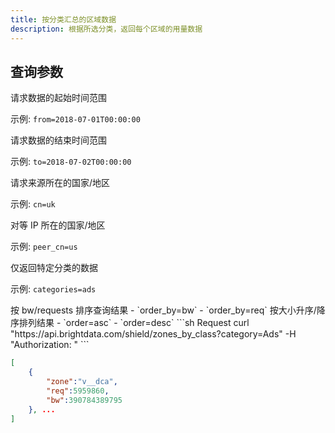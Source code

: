 ```yaml
---
title: 按分类汇总的区域数据
description: 根据所选分类，返回每个区域的用量数据
---
```


## 查询参数
<ParamField query="from" type="字符串">
请求数据的起始时间范围

示例: `from=2018-07-01T00:00:00`
</ParamField>

<ParamField query="to" type="字符串">
请求数据的结束时间范围

示例: `to=2018-07-02T00:00:00`
</ParamField>

<ParamField query="cn" type="字符串">
请求来源所在的国家/地区

示例: `cn=uk`
</ParamField>

<ParamField query="peer_cn" type="字符串">
对等 IP 所在的国家/地区

示例: `peer_cn=us`
</ParamField>

<ParamField query="categories" type="字符串">
仅返回特定分类的数据

示例: `categories=ads`
</ParamField>

<ParamField query="order_by" type="字符串">
按 bw/requests 排序查询结果
- `order_by=bw`
- `order_by=req`
</ParamField>

<ParamField query="order" type="字符串">
按大小升序/降序排列结果
- `order=asc`
- `order=desc`
</ParamField>

<RequestExample>
```sh Request
curl "https://api.brightdata.com/shield/zones_by_class?category=Ads" -H "Authorization: <Bearer Token>"
```
</RequestExample>

<ResponseExample>

```json Response
[
    {
        "zone":"v__dca",
        "req":5959860,
        "bw":390784389795
    }, ... 
]
```
</ResponseExample>